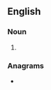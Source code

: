 ==English==

===Noun===
{{head|en|noun plural form}}

# {{plural of|air cadet|lang=en}}

===Anagrams===
* {{anagrams|en|a=aacdeirst|radicates}}